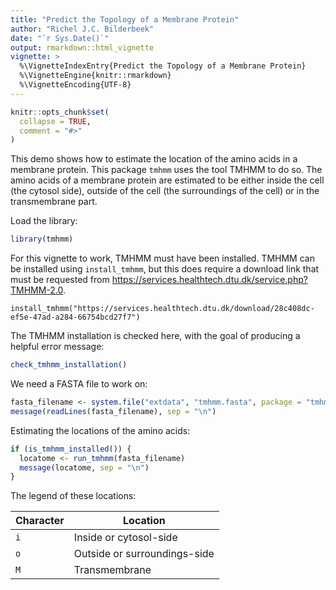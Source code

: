 ```yaml
---
title: "Predict the Topology of a Membrane Protein"
author: "Richel J.C. Bilderbeek"
date: "`r Sys.Date()`"
output: rmarkdown::html_vignette
vignette: >
  %\VignetteIndexEntry{Predict the Topology of a Membrane Protein}
  %\VignetteEngine{knitr::rmarkdown}
  %\VignetteEncoding{UTF-8}
---
```


```r
knitr::opts_chunk$set(
  collapse = TRUE,
  comment = "#>"
)
```

This demo shows how to estimate the location of the amino acids in a
membrane protein. This package `tmhmm` uses the tool TMHMM to do so.
The amino acids of a membrane protein are estimated to be either
inside the cell (the cytosol side), outside of the cell (the surroundings
of the cell) or in the transmembrane part.

Load the library:

```r
library(tmhmm)
```

For this vignette to work, TMHMM must have been installed.
TMHMM can be installed using `install_tmhmm`, but this does
require a download link that must be requested from 
[https://services.healthtech.dtu.dk/service.php?TMHMM-2.0](https://services.healthtech.dtu.dk/service.php?TMHMM-2.0).

```
install_tmhmm("https://services.healthtech.dtu.dk/download/28c408dc-ef5e-47ad-a284-66754bcd27f7")
```

The TMHMM installation is checked here, with the goal of producing a helpful
error message:

```r
check_tmhmm_installation()
```

We need a FASTA file to work on:

```r
fasta_filename <- system.file("extdata", "tmhmm.fasta", package = "tmhmm")
message(readLines(fasta_filename), sep = "\n")
```

Estimating the locations of the amino acids:

```r
if (is_tmhmm_installed()) {
  locatome <- run_tmhmm(fasta_filename)
  message(locatome, sep = "\n")
}
```

The legend of these locations:

Character|Location
---------|---------------------
`i`      |Inside or cytosol-side
`o`      |Outside or surroundings-side
`M`      |Transmembrane

